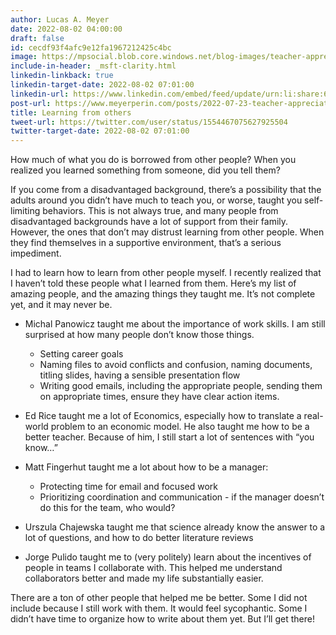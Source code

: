 ```yaml
---
author: Lucas A. Meyer
date: 2022-08-02 04:00:00
draft: false
id: cecdf93f4afc9e12fa1967212425c4bc
image: https://mpsocial.blob.core.windows.net/blog-images/teacher-appreciation.jpg
include-in-header: _msft-clarity.html
linkedin-linkback: true
linkedin-target-date: 2022-08-02 07:01:00
linkedin-url: https://www.linkedin.com/embed/feed/update/urn:li:share:6960232777350860801
post-url: https://www.meyerperin.com/posts/2022-07-23-teacher-appreciation.html
title: Learning from others
tweet-url: https://twitter.com/user/status/1554467075627925504
twitter-target-date: 2022-08-02 07:01:00
---
```


How much of what you do is borrowed from other people? When you realized you learned something from someone, did you tell them?

If you come from a disadvantaged background, there's a possibility that the adults around you didn't have much to teach you, or worse, taught you self-limiting behaviors. This is not always true, and many people from disadvantaged backgrounds have a lot of support from their family. However, the ones that don't may distrust learning from other people. When they find themselves in a supportive environment, that's a serious impediment.

I had to learn how to learn from other people myself. I recently realized that I haven't told these people what I learned from them. Here's my list of amazing people, and the amazing things they taught me. It's not complete yet, and it may never be.

- Michal Panowicz taught me about the importance of work skills. I am still surprised at how many people don't know those things.
    - Setting career goals
    - Naming files to avoid conflicts and confusion, naming documents, titling slides, having a sensible presentation flow
    - Writing good emails, including the appropriate people, sending them on appropriate times, ensure they have clear action items.

- Ed Rice taught me a lot of Economics, especially how to translate a real-world problem to an economic model. He also taught me how to be a better teacher. Because of him, I still start a lot of sentences with "you know..."

- Matt Fingerhut taught me a lot about how to be a manager:
    - Protecting time for email and focused work
    - Prioritizing coordination and communication - if the manager doesn't do this for the team, who would?

- Urszula Chajewska taught me that science already know the answer to a lot of questions, and how to do better literature reviews

- Jorge Pulido taught me to (very politely) learn about the incentives of people in teams I collaborate with. This helped me understand collaborators better and made my life substantially easier.

There are a ton of other people that helped me be better. Some I did not include because I still work with them. It would feel sycophantic. Some I didn't have time to organize how to write about them yet. But I'll get there!